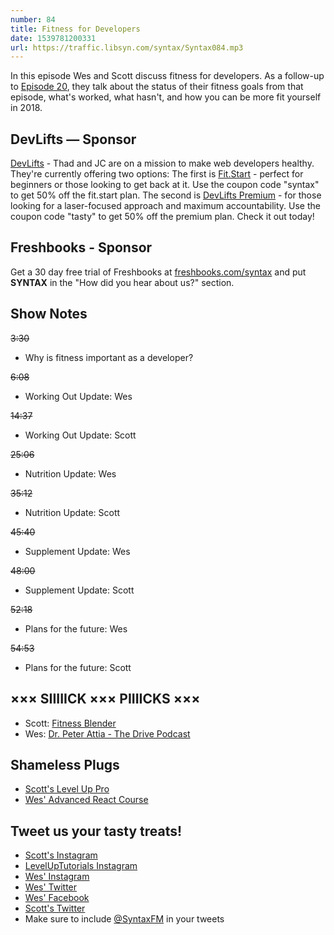 ```yaml
---
number: 84
title: Fitness for Developers
date: 1539781200331
url: https://traffic.libsyn.com/syntax/Syntax084.mp3
---
```


In this episode Wes and Scott discuss fitness for developers. As a follow-up to [Episode 20](https://syntax.fm/show/020/fitness-nutrition-and-losing-weight), they talk about the status of their fitness goals from that episode, what's worked, what hasn't, and how you can be more fit yourself in 2018.

## DevLifts — Sponsor

[DevLifts](https://devlifts.io/) - Thad and JC are on a mission to make web developers healthy. They're currently offering two options: The first is [Fit.Start](https://devlifts.io/join) - perfect for beginners or those looking to get back at it. Use the coupon code "syntax" to get 50% off the fit.start plan. The second is [DevLifts Premium](https://devlifts.io/join) - for those looking for a laser-focused approach and maximum accountability. Use the coupon code "tasty" to get 50% off the premium plan. Check it out today!

## Freshbooks - Sponsor

Get a 30 day free trial of Freshbooks at [freshbooks.com/syntax](https://freshbooks.com/syntax) and put **SYNTAX** in the "How did you hear about us?" section.

## Show Notes

~~3:30~~

* Why is fitness important as a developer?

~~6:08~~

* Working Out Update: Wes

~~14:37~~

* Working Out Update: Scott

~~25:06~~

* Nutrition Update: Wes

~~35:12~~

* Nutrition Update: Scott

~~45:40~~

* Supplement Update: Wes

~~48:00~~

* Supplement Update: Scott

~~52:18~~

* Plans for the future: Wes

~~54:53~~

* Plans for the future: Scott

## ××× SIIIIICK ××× PIIIICKS ×××

* Scott: [Fitness Blender](https://www.fitnessblender.com/)
* Wes: [Dr. Peter Attia - The Drive Podcast](https://peterattiamd.com/podcast/)

## Shameless Plugs

* [Scott's Level Up Pro](https://LevelUpTutorials.com/pro)
* [Wes' Advanced React Course](https://advancedreact.com/)

## Tweet us your tasty treats!

* [Scott's Instagram](https://www.instagram.com/stolinski/)
* [LevelUpTutorials Instagram](https://www.instagram.com/LevelUpTutorials/)
* [Wes' Instagram](https://www.instagram.com/wesbos/)
* [Wes' Twitter](https://twitter.com/wesbos)
* [Wes' Facebook](https://www.facebook.com/wesbos.developer)
* [Scott's Twitter](https://twitter.com/stolinski)
* Make sure to include [@SyntaxFM](https://twitter.com/SyntaxFM) in your tweets
